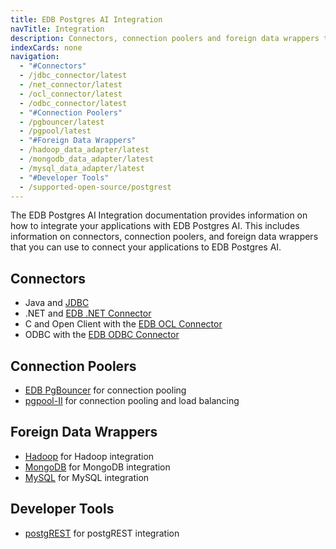 ```yaml
---
title: EDB Postgres AI Integration
navTitle: Integration
description: Connectors, connection poolers and foreign data wrappers to integrate your applications with EDB Postgres AI.
indexCards: none
navigation:
  - "#Connectors"
  - /jdbc_connector/latest
  - /net_connector/latest
  - /ocl_connector/latest
  - /odbc_connector/latest
  - "#Connection Poolers"
  - /pgbouncer/latest
  - /pgpool/latest
  - "#Foreign Data Wrappers"
  - /hadoop_data_adapter/latest
  - /mongodb_data_adapter/latest
  - /mysql_data_adapter/latest
  - "#Developer Tools"
  - /supported-open-source/postgrest
---
```


The EDB Postgres AI Integration documentation provides information on how to integrate your applications with EDB Postgres AI. This includes information on connectors, connection poolers, and foreign data wrappers that you can use to connect your applications to EDB Postgres AI.

## Connectors

- Java and [JDBC](/jdbc_connector/latest/)
- .NET and [EDB .NET Connector](/net_connector/latest/)
- C and Open Client with the [EDB OCL Connector](/ocl_connector/latest/)
- ODBC with the [EDB ODBC Connector](/odbc_connector/latest/)

## Connection Poolers

- [EDB PgBouncer](/pgbouncer/latest/) for connection pooling
- [pgpool-II](/pgpool/latest/) for connection pooling and load balancing

## Foreign Data Wrappers

- [Hadoop](/hadoop_data_adapter/latest/) for Hadoop integration
- [MongoDB](/mongo_data_adapter/latest/) for MongoDB integration
- [MySQL](/mysql_data_adapter/latest/) for MySQL integration

## Developer Tools

- [postgREST](/supported-open-source/postgrest) for postgREST integration